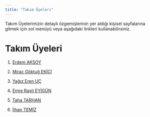 ```yaml
---
title: "Takım Üyeleri"
---
```


Takım Üyelerimizin detaylı özgemişlerinin yer aldığı kişisel sayfalarına gitmek için sol menüyü veya aşağıdaki linkleri kullanabilirsiniz.

# Takım Üyeleri

1.  [Erdem AKSOY](/takim/erdem.qmd)

2.  [Mirac Göktuğ EKİCİ](/takim/goktug.qmd)

3.  [Yağız Eren UÇ](/takim/yagız.qmd)

4.  [Emre Raşit EYİGÜN](/takim/emre.qmd)

5.  [Taha TARHAN](/takim/taha.qmd)

6.  [İlhan TEMİZ](/takim/ilhan.qmd)
